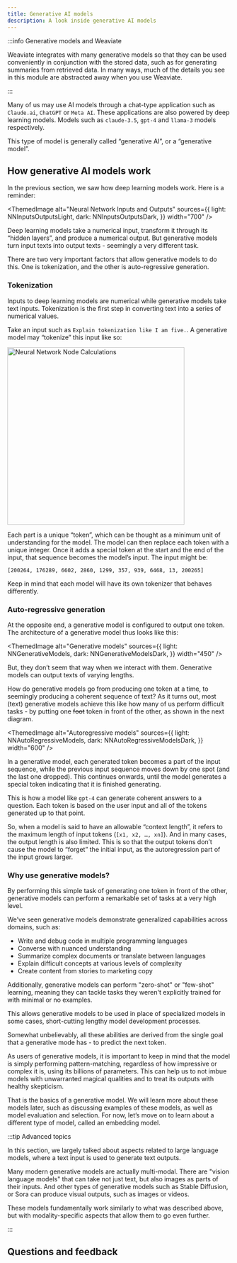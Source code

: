 ```yaml
---
title: Generative AI models
description: A look inside generative AI models
---
```



:::info Generative models and Weaviate

Weaviate integrates with many generative models so that they can be used conveniently in conjunction with the stored data, such as for generating summaries from retrieved data. In many ways, much of the details you see in this module are abstracted away when you use Weaviate.

:::

Many of us may use AI models through a chat-type application such as `Claude.ai`, `ChatGPT` or `Meta AI`. These applications are also powered by deep learning models. Models such as `claude-3.5`, `gpt-4` and `llama-3` models respectively.

This type of model is generally called “generative AI”, or a “generative model”.

## <i class="fa-solid fa-chalkboard-user"></i> How generative AI models work

In the previous section, we saw how deep learning models work. Here is a reminder:


<ThemedImage
  alt="Neural Network Inputs and Outputs"
  sources={{
    light: NNInputsOutputsLight,
    dark: NNInputsOutputsDark,
  }}
  width="700"
/>

Deep learning models take a numerical input, transform it through its “hidden layers”, and produce a numerical output. But generative models turn input texts into output texts - seemingly a very different task.

There are two very important factors that allow generative models to do this. One is tokenization, and the other is auto-regressive generation.

### <i class="fa-solid fa-chalkboard"></i> Tokenization

Inputs to deep learning models are numerical while generative models take text inputs. Tokenization is the first step in converting text into a series of numerical values.

Take an input such as `Explain tokenization like I am five.`. A generative model may “tokenize” this input like so:


<img
  alt="Neural Network Node Calculations"
  src={Tokenization}
  width="400"
/>

Each part is a unique “token”, which can be thought as a minimum unit of understanding for the model. The model can then replace each token with a unique integer. Once it adds a special token at the start and the end of the input, that sequence becomes the model’s input. The input might be:

`[200264, 176289, 6602, 2860, 1299, 357, 939, 6468, 13, 200265]`

Keep in mind that each model will have its own tokenizer that behaves differently.

### <i class="fa-solid fa-chalkboard"></i> Auto-regressive generation

At the opposite end, a generative model is configured to output one token. The architecture of a generative model thus looks like this:


<ThemedImage
  alt="Generative models"
  sources={{
    light: NNGenerativeModels,
    dark: NNGenerativeModelsDark,
  }}
  width="450"
/>

But, they don’t seem that way when we interact with them. Generative models can output texts of varying lengths.

How do generative models go from producing one token at a time, to seemingly producing a coherent sequence of text? As it turns out, most (text) generative models achieve this like how many of us perform difficult tasks - by putting one ~~foot~~ token in front of the other, as shown in the next diagram.


<ThemedImage
  alt="Autoregressive models"
  sources={{
    light: NNAutoRegressiveModels,
    dark: NNAutoRegressiveModelsDark,
  }}
  width="600"
/>

In a generative model, each generated token becomes a part of the input sequence, while the previous input sequence moves down by one spot (and the last one dropped). This continues onwards, until the model generates a special token indicating that it is finished generating.

This is how a model like `gpt-4` can generate coherent answers to a question. Each token is based on the user input and all of the tokens generated up to that point.

So, when a model is said to have an allowable “context length”, it refers to the maximum length of input tokens (`[x1, x2, …, xn]`). And in many cases, the output length is also limited. This is so that the output tokens don’t cause the model to “forget” the initial input, as the autoregression part of the input grows larger.

### <i class="fa-solid fa-chalkboard"></i> Why use generative models?

By performing this simple task of generating one token in front of the other, generative models can perform a remarkable set of tasks at a very high level.

We’ve seen generative models demonstrate generalized capabilities across domains, such as:

- Write and debug code in multiple programming languages
- Converse with nuanced understanding
- Summarize complex documents or translate between languages
- Explain difficult concepts at various levels of complexity
- Create content from stories to marketing copy

Additionally, generative models can perform "zero-shot" or "few-shot" learning, meaning they can tackle tasks they weren't explicitly trained for with minimal or no examples.

This allows generative models to be used in place of specialized models in some cases, short-cutting lengthy model development processes.

Somewhat unbelievably, all these abilities are derived from the single goal that a generative mode has - to predict the next token.

As users of generative models, it is important to keep in mind that the model is simply performing pattern-matching, regardless of how impressive or complex it is, using its billions of parameters. This can help us to not imbue models with unwarranted magical qualities and to treat its outputs with healthy skepticism.

That is the basics of a generative model. We will learn more about these models later, such as discussing examples of these models, as well as model evaluation and selection. For now, let’s move on to learn about a different type of model, called an embedding model.

:::tip Advanced topics

In this section, we largely talked about aspects related to large language models, where a text input is used to generate text outputs.
<br/>

Many modern generative models are actually multi-modal. There are "vision language models" that can take not just text, but also images as parts of their inputs. And other types of generative models such as Stable Diffusion, or Sora can produce visual outputs, such as images or videos.
<br/>

These models fundamentally work similarly to what was described above, but with modality-specific aspects that allow them to go even further.

:::

## Questions and feedback


<DocsFeedback/>
